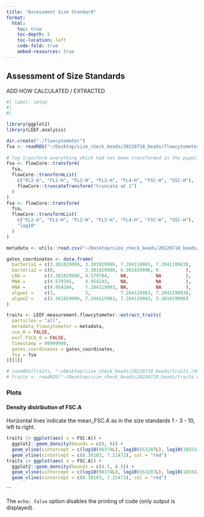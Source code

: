 ```yaml
---
title: "Assessment Size Standard"
format: 
  html:
    toc: true
    toc-depth: 5
    toc-location: left
    code-fold: true
    embed-resources: true
---
```


## Assessment of Size Standards

ADD HOW CALCULATED / EXTRACTED

```r
#| label: setup
#| 
#| 

library(ggplot2)
library(LEEF.analysis)
```

```r

dir.create("./flowcytometer")
fsa <- readRDS("~/Desktop/size_check_beads/20220718_beads/flowcytometer/flowcytometer_fsa_ungated.rds")
  
# log transform everything which had not been transformed in the pipeline
fsa <- flowCore::transform(
  fsa,
  flowCore::transformList(
    c("FL2-A", "FL1-H", "FL2-H", "FL3-H", "FL4-H", "FSC-H", "SSC-H"),
    flowCore::truncateTransform("truncate at 1")
  )
)
fsa <- flowCore::transform(
  fsa,
  flowCore::transformList(
    c("FL2-A", "FL1-H", "FL2-H", "FL3-H", "FL4-H", "FSC-H", "SSC-H"), 
    "log10"
  )
)

metadata <- utils::read.csv("~/Desktop/size_check_beads/20220718_beads/flowcytometer/metadata_flowcytometer.csv")

gates_coordinates <- data.frame(
  bacteria1 = c(3.301029996, 3.301029996, 7.204119983, 7.204119983), 
  bacteria2 = c(0,           3.301029996, 6.301029996, 0.         ), 
  LNA =       c(3.301029996, 4.579784,    NA,          NA         ), 
  MNA =       c(4.579785,    4.954243,    NA,          NA         ), 
  HNA =       c(4.954244,    7.204119983, NA,          NA         ), 
  algae1 =    c(3,           3,           7.204119983, 7.204119983), 
  algae2 =    c(3.301029996, 7.204119983, 7.204119983, 3.301029996)
)

traits <- LEEF.measurement.flowcytometer::extract_traits(
  particles = "all",
  metadata_flowcytometer = metadata,
  use_H = FALSE, 
  excl_FSCA_0 = FALSE,
  timestamp = 99999999,
  gates_coordinates = gates_coordinates,
  fsa = fsa
)[[1]]

# saveRDS(traits, "~/Desktop/size_check_beads/20220718_beads/traits.rds")
# traits <- readRDS("~/Desktop/size_check_beads/20220718_beads/traits.rds")
```


### Plots
#### Density distribution of FSC.A
Horizontal lines indicate the mean_FSC.A as in the size standards 1 - 3 - 10, left to right.

```r
traits |> ggplot(aes( x = FSC.A)) + 
  ggplot2::geom_density(bounds = c(0, 8)) + 
  geom_vline(xintercept = c(log10(96374L), log10(653207L), log10(1855322L)), col = "green") +
  geom_vline(xintercept = c(0.30103, 7.22472), col = "red")
traits |> ggplot(aes( x = FSC.A)) + 
  ggplot2::geom_density(bounds = c(4.5, 6.5)) + 
  geom_vline(xintercept = c(log10(96374L), log10(653207L), log10(1855322L)), col = "green") +
  geom_vline(xintercept = c(0.30103, 7.22472), col = "red")
```
```

The `echo: false` option disables the printing of code (only output is displayed).
